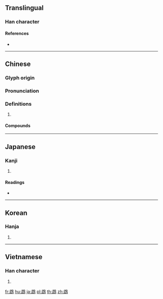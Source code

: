 {{character info/new}}
{{also|鹉}}
==Translingual==

===Han character===
{{Han char|rn=196|rad=鳥|as=07|sn=18|four=17127|canj=MMHAF|ids=⿰武鳥}}

====References====
* {{Han ref|kx=1491.080|dkj=46963|dj=2021.260|hdz=74638.100|uh=9D61|ud=40289|bh=C44D|bd=50253}}

----

==Chinese==
{{zh-forms|s=鹉}}

===Glyph origin===
{{Han etym}}

===Pronunciation===
{{zh-pron
|m=wǔ
|c=mou5
|mn=bú
|mc=y
|oc=y
|cat=
}}

===Definitions===
{{zh-hanzi}}

# {{rfdef|zh}}

====Compounds====
{{zh-der|貓噬鸚鵡|金鸚鵡|鸚鵡|鸚鵡學舌|鸚鵡杯|鸚鵡洲|鸚鵡熱|鸚鵡病|鸚鵡目|鸚鵡科|鸚鵡螺}}

----

==Japanese==

===Kanji===
{{ja-kanji|grade=|rs=鳥07}}

# {{defn|lang=ja|sort=鳥07}}

====Readings====
* {{ja-readings|kanon=[[ぶ]] (bu)|goon=[[む]] (mu)}}

----

==Korean==

===Hanja===
{{ko-hanja|hangeul=무|eumhun=|rv=mu|mr=mu|y=mu}}

# {{defn|lang=ko|sort=鳥07}}

----

==Vietnamese==

===Han character===
{{vi-readings|rs=鳥07|hanviet=vũ, thịnh}}

# {{defn|lang=vi|sort=鳥07}}

[[fr:鵡]]
[[hu:鵡]]
[[ja:鵡]]
[[pl:鵡]]
[[th:鵡]]
[[zh:鵡]]